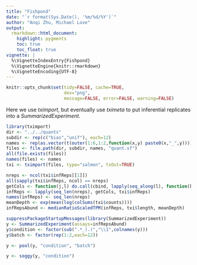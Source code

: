 ```yaml
---
title: "Fishpond"
date: "`r format(Sys.Date(), '%m/%d/%Y')`"
author: "Anqi Zhu, Michael Love"
output:
  rmarkdown::html_document:
    highlight: pygments
    toc: true
    toc_float: true
vignette: |
  %\VignetteIndexEntry{Fishpond}
  %\VignetteEngine{knitr::rmarkdown}
  %\VignetteEncoding{UTF-8}
---
```


<!-- run this document with library(rmarkdown); render("fishpond.Rmd") -->

```r
knitr::opts_chunk$set(tidy=FALSE, cache=TRUE,
                      dev="png",
                      message=FALSE, error=FALSE, warning=FALSE)
```

Here we use *tximport*, but eventually use *tximeta* to put
inferential replicates into a *SummarizedExperiment*.

```r
library(tximport)
dir <- "../../quants"
subdir <- rep(c("bias","unif"), each=12)
names <- rep(as.vector(t(outer(1:6,1:2,function(x,y) paste0(x,"_",y)))),2)
files <- file.path(dir, subdir, names, "quant.sf")
all(file.exists(files))
names(files) <- names
txi <- tximport(files, type="salmon", txOut=TRUE)
```

```r
nreps <- ncol(txi$infReps[[1]])
all(sapply(txi$infReps, ncol) == nreps)
getCols <- function(j,l) do.call(cbind, lapply(seq_along(l), function(k)  l[[k]][,j]))
infReps <- lapply(seq_len(nreps), getCols, txi$infReps)
names(infReps) <- seq_len(nreps)
meanDepth <- exp(mean(log(colSums(txi$counts))))
infRepsAbund <- medianRatioScaledTPM(infReps, txi$length, meanDepth)
```

```r
suppressPackageStartupMessages(library(SummarizedExperiment))
y <- SummarizedExperiment(assays=infRepsAbund)
y$condition <- factor(sub(".*_(.)","\\1",colnames(y)))
y$batch <- factor(rep(1:2,each=12))
```

```r
y <- pool(y, "condition", "batch")
```

```r
y <- soggy(y, "condition")
```
